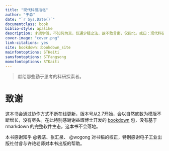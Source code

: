 ```yaml
--- 
title: "现代科研指北"
author: "于淼"
date: "`r Sys.Date()`"
documentclass: book
biblio-style: apalike
description: 才疏学浅，不知何为真，仅通少错之法，故不敢言南，仅指北。或曰：现代科研挖坑／跳坑指南。
cover-image: "cover.png"
link-citations: yes
site: bookdown::bookdown_site
mainfontoptions: STHeiti
sansfontoptions: STFangsong
monofontoptions: STKaiti
---
```


> 献给那些勤于思考的科研探索者。

# 致谢{-}

这本书会通过协作方式不断在线更新，版本号从2.7开始，会以自然底数为模版不断增长，没有尽头。在此特别感谢谢益辉博士开发的 [bookdown](https://bookdown.org/yihui/bookdown/) 包，没有基于 rmarkdown 的完整软件生态，这本书不会落地。

本书感谢知乎 @羲洁、张汇泉、 @wogong 对书稿的校正，特别感谢电子工业出版社付睿与许艳老师对本书出版的帮助。
